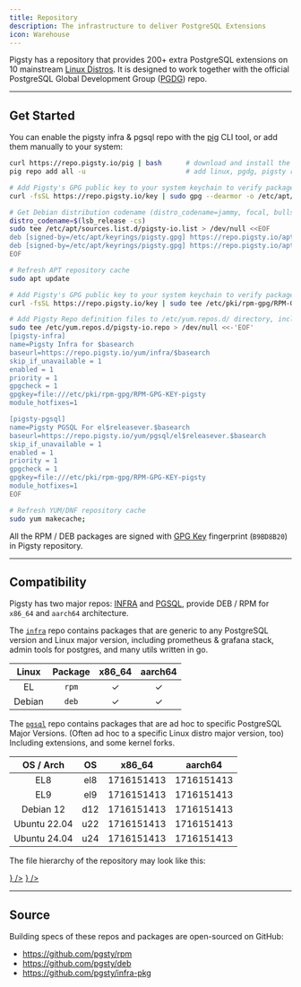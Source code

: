 ```yaml
---
title: Repository
description: The infrastructure to deliver PostgreSQL Extensions
icon: Warehouse
---
```




Pigsty has a repository that provides 200+ extra PostgreSQL extensions on 10 mainstream [Linux Distros](/docs/prepare/linux/).
It is designed to work together with the official PostgreSQL Global Development Group ([PGDG](https://www.postgresql.org/download/linux/)) repo.


--------

## Get Started

You can enable the pigsty infra & pgsql repo with the [pig](/pig) CLI tool, or add them manually to your system:

```bash tab="pig"
curl https://repo.pigsty.io/pig | bash      # download and install the pig CLI tool
pig repo add all -u                         # add linux, pgdg, pigsty repo and update cache
```
```bash tab="apt"
# Add Pigsty's GPG public key to your system keychain to verify package signatures
curl -fsSL https://repo.pigsty.io/key | sudo gpg --dearmor -o /etc/apt/keyrings/pigsty.gpg

# Get Debian distribution codename (distro_codename=jammy, focal, bullseye, bookworm), and write the corresponding upstream repository address to the APT List file
distro_codename=$(lsb_release -cs)
sudo tee /etc/apt/sources.list.d/pigsty-io.list > /dev/null <<EOF
deb [signed-by=/etc/apt/keyrings/pigsty.gpg] https://repo.pigsty.io/apt/infra generic main
deb [signed-by=/etc/apt/keyrings/pigsty.gpg] https://repo.pigsty.io/apt/pgsql/${distro_codename} ${distro_codename} main
EOF

# Refresh APT repository cache
sudo apt update
```
```bash tab="yum"
# Add Pigsty's GPG public key to your system keychain to verify package signatures
curl -fsSL https://repo.pigsty.io/key | sudo tee /etc/pki/rpm-gpg/RPM-GPG-KEY-pigsty >/dev/null

# Add Pigsty Repo definition files to /etc/yum.repos.d/ directory, including two repositories
sudo tee /etc/yum.repos.d/pigsty-io.repo > /dev/null <<-'EOF'
[pigsty-infra]
name=Pigsty Infra for $basearch
baseurl=https://repo.pigsty.io/yum/infra/$basearch
skip_if_unavailable = 1
enabled = 1
priority = 1
gpgcheck = 1
gpgkey=file:///etc/pki/rpm-gpg/RPM-GPG-KEY-pigsty
module_hotfixes=1

[pigsty-pgsql]
name=Pigsty PGSQL For el$releasever.$basearch
baseurl=https://repo.pigsty.io/yum/pgsql/el$releasever.$basearch
skip_if_unavailable = 1
enabled = 1
priority = 1
gpgcheck = 1
gpgkey=file:///etc/pki/rpm-gpg/RPM-GPG-KEY-pigsty
module_hotfixes=1
EOF

# Refresh YUM/DNF repository cache
sudo yum makecache;
```

All the RPM / DEB packages are signed with [GPG Key](/repo/gpg) fingerprint (`B9BD8B20`) in Pigsty repository.


---------

## Compatibility

Pigsty has two major repos: [INFRA](/repo/infra/) and [PGSQL](/repo/pgsql/),
provide DEB / RPM for `x86_64` and `aarch64` architecture.

The [`infra`](/repo/infra) repo contains packages that are generic to any PostgreSQL version and Linux major version,
including prometheus & grafana stack, admin tools for postgres, and many utils written in go.

| Linux  | Package | x86_64 | aarch64 |
|:------:|:-------:|:------:|:-------:|
|   EL   |  `rpm`  |   ✓    |    ✓    |
| Debian |  `deb`  |   ✓    |    ✓    |

The [`pgsql`](/repo/pgsql) repo contains packages that are ad hoc to specific PostgreSQL Major Versions.
(Often ad hoc to a specific Linux distro major version, too) Including extensions, and some kernel forks.

|  OS / Arch   | OS  |                                                                                               x86_64                                                                                                |                                                                                               aarch64                                                                                               |
|:------------:|:---:|:---------------------------------------------------------------------------------------------------------------------------------------------------------------------------------------------------:|:---------------------------------------------------------------------------------------------------------------------------------------------------------------------------------------------------:|
|     EL8      | el8 | <Badge variant="blue-subtle">17</Badge><Badge variant="blue-subtle">16</Badge><Badge variant="blue-subtle">15</Badge><Badge variant="blue-subtle">14</Badge><Badge variant="blue-subtle">13</Badge> | <Badge variant="blue-subtle">17</Badge><Badge variant="blue-subtle">16</Badge><Badge variant="blue-subtle">15</Badge><Badge variant="blue-subtle">14</Badge><Badge variant="blue-subtle">13</Badge> |
|     EL9      | el9 | <Badge variant="blue-subtle">17</Badge><Badge variant="blue-subtle">16</Badge><Badge variant="blue-subtle">15</Badge><Badge variant="blue-subtle">14</Badge><Badge variant="blue-subtle">13</Badge> | <Badge variant="blue-subtle">17</Badge><Badge variant="blue-subtle">16</Badge><Badge variant="blue-subtle">15</Badge><Badge variant="blue-subtle">14</Badge><Badge variant="blue-subtle">13</Badge> |
|  Debian 12   | d12 | <Badge variant="blue-subtle">17</Badge><Badge variant="blue-subtle">16</Badge><Badge variant="blue-subtle">15</Badge><Badge variant="blue-subtle">14</Badge><Badge variant="blue-subtle">13</Badge> | <Badge variant="blue-subtle">17</Badge><Badge variant="blue-subtle">16</Badge><Badge variant="blue-subtle">15</Badge><Badge variant="blue-subtle">14</Badge><Badge variant="blue-subtle">13</Badge> |
| Ubuntu 22.04 | u22 | <Badge variant="blue-subtle">17</Badge><Badge variant="blue-subtle">16</Badge><Badge variant="blue-subtle">15</Badge><Badge variant="blue-subtle">14</Badge><Badge variant="blue-subtle">13</Badge> | <Badge variant="blue-subtle">17</Badge><Badge variant="blue-subtle">16</Badge><Badge variant="blue-subtle">15</Badge><Badge variant="blue-subtle">14</Badge><Badge variant="blue-subtle">13</Badge> |
| Ubuntu 24.04 | u24 | <Badge variant="blue-subtle">17</Badge><Badge variant="blue-subtle">16</Badge><Badge variant="blue-subtle">15</Badge><Badge variant="blue-subtle">14</Badge><Badge variant="blue-subtle">13</Badge> | <Badge variant="blue-subtle">17</Badge><Badge variant="blue-subtle">16</Badge><Badge variant="blue-subtle">15</Badge><Badge variant="blue-subtle">14</Badge><Badge variant="blue-subtle">13</Badge> |

The file hierarchy of the repository may look like this:

<Files>
    <Folder name="https://repo.pigsty.io" defaultOpen>
        <Folder name="apt" defaultOpen>
            <Folder name="infra">
                <Folder name="amd64"></Folder>
                <Folder name="arm64"></Folder>
            </Folder>
            <Folder name="pgsql">
                <Folder name="x86_64"></Folder>
                <Folder name="aarch64"></Folder>
            </Folder>
        </Folder>
        <Folder name="yum" defaultOpen>
            <Folder name="infra">
                <Folder name="x86_64"></Folder>
                <Folder name="aarch64"></Folder>
            </Folder>
            <Folder name="pgsql">
                <Folder name="x86_64"></Folder>
                <Folder name="aarch64"></Folder>
            </Folder>
        </Folder>
        <a href={"https://repo.pigsty.io/pig"}><File name="pig" icon={<FileTerminal className="text-orange-500" />} /></a>
        <a href={"https://repo.pigsty.io/key"}><File name="key" icon={<KeyRound className="text-blue-500" />} /></a>
    </Folder>
</Files>


------

## Source

Building specs of these repos and packages are open-sourced on GitHub:

- https://github.com/pgsty/rpm
- https://github.com/pgsty/deb
- https://github.com/pgsty/infra-pkg
